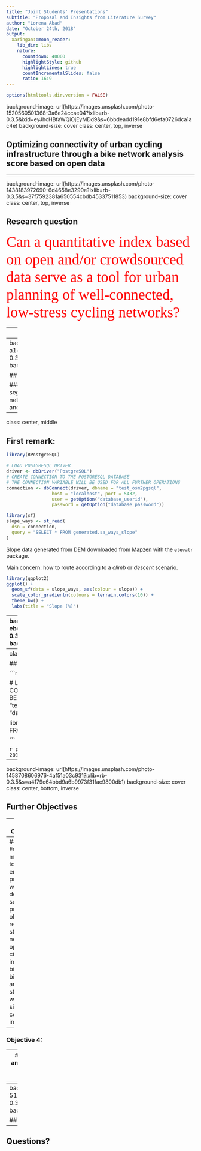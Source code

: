 ```yaml
---
title: "Joint Students' Presentations"
subtitle: "Proposal and Insights from Literature Survey"
author: "Lorena Abad"
date: "October 24th, 2018"
output:
  xaringan::moon_reader:
    lib_dir: libs
    nature:
      countdown: 40000
      highlightStyle: github
      highlightLines: true
      countIncrementalSlides: false
      ratio: 16:9
---
```


```r
options(htmltools.dir.version = FALSE)
```

background-image: url(https://images.unsplash.com/photo-1520560501368-3a6e24ccae04?ixlib=rb-0.3.5&ixid=eyJhcHBfaWQiOjEyMDd9&s=6bbdeadd191e8bfd6efa0726dca1ac4e)
background-size: cover
class: center, top, inverse

## Optimizing connectivity of urban cycling infrastructure through a bike network analysis score based on open data  

---

background-image: url(https://images.unsplash.com/photo-1438183972690-6d4658e3290e?ixlib=rb-0.3.5&s=37f7592381a650554cbdb45337511853)
background-size: cover
class: center, top, inverse

## Research question

<span style="color:red; font-size:30pt; font-family: 'Yanone Kaffeesatz';">Can a quantitative index based on open and/or crowdsourced data serve as a tool for urban planning of well-connected, low-stress cycling networks?
</span>

---
class: center, top

## Aim

Develop a methodology to optimize urban cycling networks' connectivity based on a quantitative index known as bike network analysis score.

.center[<img src="figs/bna.jpg" style="width: 50%" />]

---
background-image: url(https://images.unsplash.com/photo-1520431626067-a140ac2122f3?ixlib=rb-0.3.5&ixid=eyJhcHBfaWQiOjEyMDd9&s=3ea2f69f37c5648845e4c3ca88838f7a)
background-size: cover
class: center, top

## Objective 1

#### Improve the classification methodology previously developed for street segments (edges) and including also intersections (nodes) conforming the street network of a city into levels of traffic stress based on OpenStreetMap layers, tags, and additional ancillary data.

---

class: center, middle

## First remark:

```r
library(RPostgreSQL)

# LOAD POSTGRESQL DRIVER
driver <- dbDriver("PostgreSQL")
# CREATE CONNECTION TO THE POSTGRESQL DATABASE
# THE CONNECTION VARIABLE WILL BE USED FOR ALL FURTHER OPERATIONS
connection <- dbConnect(driver, dbname = "test_osm2pgsql",
                 host = "localhost", port = 5432,
                 user = getOption("database_userid"),
                 password = getOption("database_password"))

library(sf)
slope_ways <- st_read(
  dsn = connection,
  query = "SELECT * FROM generated.sa_ways_slope"
)
```

Slope data generated from DEM downloaded from [Mapzen](https://mapzen.com/) with the `elevatr` package.

Main concern: how to route according to a *climb* or *descent* scenario.

```r
library(ggplot2)
ggplot() +
  geom_sf(data = slope_ways, aes(colour = slope)) + 
  scale_color_gradientn(colours = terrain.colors(10)) +
  theme_bw() +
  labs(title = "Slope (%)")
```

---
background-image: url(https://images.unsplash.com/photo-1537535214953-ebd2f09377e7?ixlib=rb-0.3.5&ixid=eyJhcHBfaWQiOjEyMDd9&s=7060808893037379d20c38c426bb1388)
background-size: cover
class: center, bottom, inverse


.left[
## Objective 2
]

#### Work upon the existing scoring technique which considers the ability of the low-stress bike network to reach core services within a certain biking distance, considering if possible work places.

---
class: center, middle

## Second remark:

```r
library(RPostgreSQL)

# LOAD POSTGRESQL DRIVER
driver <- dbDriver("PostgreSQL")
# CREATE CONNECTION TO THE POSTGRESQL DATABASE
# THE CONNECTION VARIABLE WILL BE USED FOR ALL FURTHER OPERATIONS
connection <- dbConnect(driver, dbname = "test_osm2pgsql",
                 host = "localhost", port = 5432,
                 user = "postgres", password = "das8410")

library(sf)
de_geostat <- st_read(
  dsn = connection,
  query = "SELECT tot_p, geom FROM geostat WHERE cntr_code = 'DE'"
) 

```


```r
plot(de_geostat, border = NA, main = "GEOSTAT population grid for Germany - 2011")
```

---
background-image: url(https://images.unsplash.com/photo-1458708606976-4af51a03c931?ixlib=rb-0.3.5&s=a4179e64bbd9a6b9973f31fac9800db1)
background-size: cover
class: center, bottom, inverse

## Further Objectives

--
### Objective 3: 

--
#### Establish a methodology to reverse-engineer the process in a way that a desired score can be provided to obtain as a result low-stress network options for a city by introducing bike paths, bike lanes and zone 30 streets, as well as, bike signalling on conflictive intersections.

--
### Objective 4: 

--
#### Apply the methodology as case studies for cities in Europe with limited and/or partly developed bike infrastructure to evaluate the tool performance as a generally applicable methodology for any city and compare the different results.

---
background-image: url(https://images.unsplash.com/photo-1454810945947-518fa697f0cf?ixlib=rb-0.3.5&ixid=eyJhcHBfaWQiOjEyMDd9&s=653af866fd32821840885dc94c74a85d)
background-size: cover
class: center, top, inverse

## Thank you!

--
## Questions?
